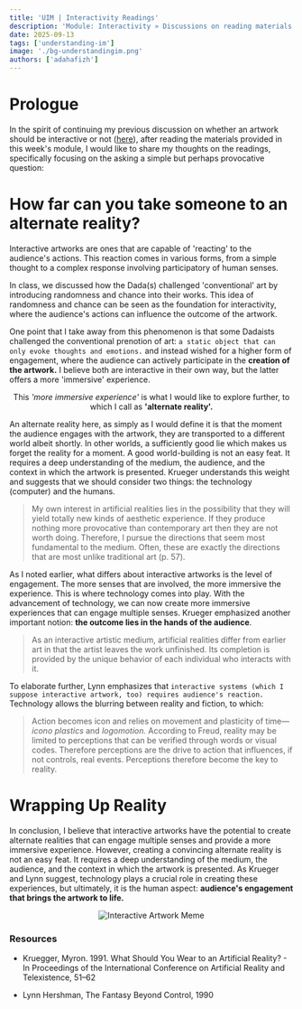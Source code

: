 ```yaml
---
title: 'UIM | Interactivity Readings'
description: 'Module: Interactivity » Discussions on reading materials'
date: 2025-09-13
tags: ['understanding-im']
image: './bg-understandingim.png'
authors: ['adahafizh']
---
```


# Prologue

In the spirit of continuing my previous discussion on whether an artwork should be interactive or not ([here](https://hafizh-log.vercel.app/blog/understanding-im-w2)), after reading the materials provided in this week's module, I would like to share my thoughts on the readings, specifically focusing on the asking a simple but perhaps provocative question:

# How far can you take someone to an alternate reality?

Interactive artworks are ones that are capable of 'reacting' to the audience's actions. This reaction comes in various forms, from a simple thought to a complex  response involving participatory of human senses. 

In class, we discussed how the Dada(s) challenged 'conventional' art by introducing randomness and chance into their works. This idea of randomness and chance can be seen as the foundation for interactivity, where the audience's actions can influence the outcome of the artwork.

One point that I take away from this phenomenon is that some Dadaists challenged the conventional prenotion of art: `a static object that can only evoke thoughts and emotions.` and instead wished for a higher form of engagement, where the audience can actively participate in the **creation of the artwork.** I believe both are interactive in their own way, but the latter offers a more 'immersive' experience.

<div align="center">
    <p> This <i>'more immersive experience'</i> is what I would like to explore further, to which I call as <b>'alternate reality'.</b> </p>
</div>

An alternate reality here, as simply as I would define it is that the moment the audience engages with the artwork, they are transported to a different world albeit shortly. In other worlds, a sufficiently good lie which makes us forget the reality for a moment. A good world-building is not an easy feat. It requires a deep understanding of the medium, the audience, and the context in which the artwork is presented. Krueger understands this weight and suggests that we should consider two things: the technology (computer) and the humans. 

> My own interest in artificial realities lies in the possibility that they will yield totally new kinds of aesthetic experience. If they produce nothing more provocative than contemporary art then they are not worth doing. Therefore, I pursue the directions that seem most fundamental to the medium. Often, these
are exactly the directions that are most unlike traditional art (p. 57). 

As I noted earlier, what differs about interactive artworks is the level of engagement. The more senses that are involved, the more immersive the experience. This is where technology comes into play. With the advancement of technology, we can now create more immersive experiences that can engage multiple senses. Krueger emphasized another important notion: **the outcome lies in the hands of the audience**.

> As an interactive artistic medium, artificial realities differ from earlier art in that the artist leaves the work unfinished. Its completion is provided by the unique behavior of each individual who interacts with it. 

To elaborate further, Lynn emphasizes that `interactive systems (which I suppose interactive artwork, too) requires audience's reaction.` Technology allows the blurring between reality and fiction, to which: 

> Action becomes icon and relies on movement and plasticity of time—*icono plastics* and *logomotion.* According to Freud, reality may be limited to
perceptions that can be verified through words or visual codes. Therefore perceptions are the drive to action that influences, if not controls, real events. Perceptions therefore become the key to reality.

# Wrapping Up Reality

In conclusion, I believe that interactive artworks have the potential to create alternate realities that can engage multiple senses and provide a more immersive experience. However, creating a convincing alternate reality is not an easy feat. It requires a deep understanding of the medium, the audience, and the context in which the artwork is presented. As Krueger and Lynn suggest, technology plays a crucial role in creating these experiences, but ultimately, it is the human aspect: **audience's engagement that brings the artwork to life.**

<div align="center">
    <img src="meme.jpg" alt="Interactive Artwork Meme"/>
</div>

### Resources 

- Kruegger, Myron. 1991. What Should You Wear to an Artificial Reality? - In Proceedings of the International Conference on Artificial Reality and Telexistence, 51–62

- Lynn Hershman, The Fantasy Beyond Control, 1990